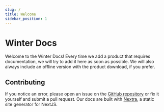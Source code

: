 ```yaml
---
slug: /
title: Welcome
sidebar_position: 1
---
```


# Winter Docs

Welcome to the Winter Docs! Every time we add a product that requires documentation,
we will try to add it here as soon as possible. We will also always include an
offline version with the product download, if you prefer.

## Contributing

If you notice an error, please open an issue on the [GitHub repository](https://github.com/wintertechnologies/docs)
or fix it yourself and submit a pull request. Our docs are built with [Nextra](https://nextra.site),
a static site generator for NextJS.
